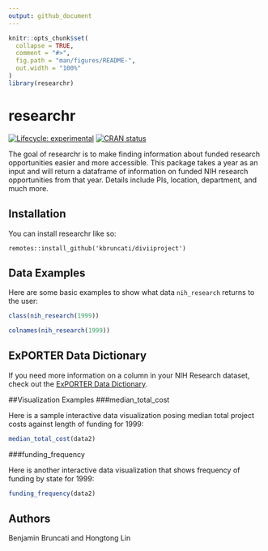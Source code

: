 ```yaml
---
output: github_document
---
```


<!-- README.md is generated from README.Rmd. Please edit that file -->

```r
knitr::opts_chunk$set(
  collapse = TRUE,
  comment = "#>",
  fig.path = "man/figures/README-",
  out.width = "100%"
)
library(researchr)
```

# researchr

<!-- badges: start -->
[![Lifecycle: experimental](https://img.shields.io/badge/lifecycle-experimental-orange.svg)](https://lifecycle.r-lib.org/articles/stages.html#experimental)
[![CRAN status](https://www.r-pkg.org/badges/version/kbruncati)](https://CRAN.R-project.org/package=researchr)
<!-- badges: end -->

The goal of researchr is to make finding information about funded research opportunities easier and more accessible. This package takes a year as an input and will return a dataframe of information on funded NIH research opportunities from that year. Details include PIs, location, department, and much more.  

## Installation

You can install researchr like so:

```
remotes::install_github('kbruncati/diviiproject')
```

## Data Examples

Here are some basic examples to show what data `nih_research` returns to the user:

```r
class(nih_research(1999))

colnames(nih_research(1999)) 
```

## ExPORTER Data Dictionary

If you need more information on a column in your NIH Research dataset, check out the [ExPORTER Data Dictionary](https://report.nih.gov/exporter-data-dictionary).

##Visualization Examples
###median_total_cost

Here is a sample interactive data visualization posing median total project costs against length of funding for 1999:

```r
median_total_cost(data2)
```

###funding_frequency

Here is another interactive data visualization that shows frequency of funding by state for 1999:

```r
funding_frequency(data2)
```

## Authors

Benjamin Bruncati and Hongtong Lin
